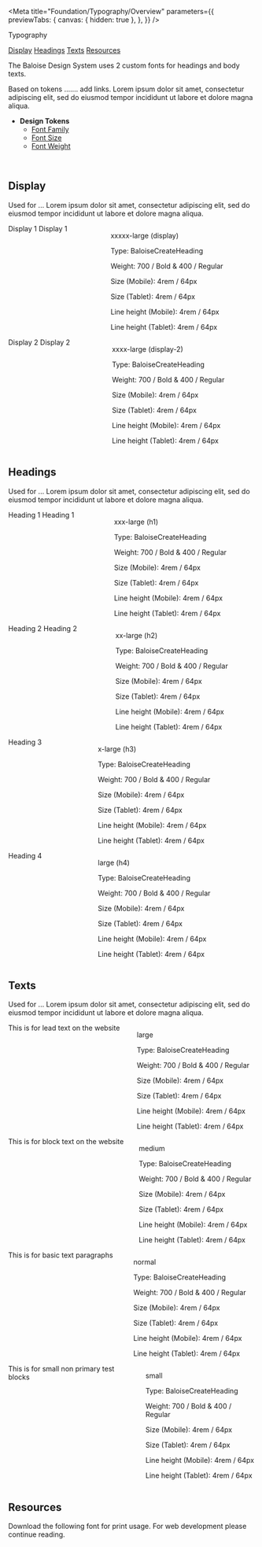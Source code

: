 
<Meta
  title="Foundation/Typography/Overview"
  parameters={{
    previewTabs: {
      canvas: { hidden: true },
    },
  }}
/>

<bal-doc-banner subtitle="Foundation">Typography</bal-doc-banner>

<bal-doc-tabs>
  <a href="#display">Display</a>
  <a href="#headings">Headings</a>
  <a href="#texts">Texts</a>
  <a href="#resources">Resources</a>
</bal-doc-tabs>

<bal-doc-lead>The Baloise Design System uses 2 custom fonts for headings and body texts.</bal-doc-lead>

Based on tokens ....... add links. Lorem ipsum dolor sit amet, consectetur adipiscing elit, sed do eiusmod tempor incididunt ut labore et dolore magna aliqua.

- **Design Tokens**
  - [Font Family](?path=/story/foundation-design-tokens--page#font)
  - [Font Size](?path=/story/foundation-design-tokens--page#font-sizes)
  - [Font Weight](?path=/story/foundation-design-tokens--page#font-weight)

<br />

## Display

Used for ... Lorem ipsum dolor sit amet, consectetur adipiscing elit, sed do eiusmod tempor incididunt ut labore et dolore magna aliqua.

<section class="mb-large">
  <div class="columns has-background-grey-2 has-radius-small">
    <div class="column">
      <bal-heading level="display">Display 1</bal-heading>
      <bal-heading subtitle level="display">
        Display 1
      </bal-heading>
    </div>
    <div class="column is-one-third">
      <p class="m-none is-bold">xxxxx-large (display)</p>
      <p class="is-size-small m-none">Type: BaloiseCreateHeading</p>
      <p class="is-size-small m-none">Weight: 700 / Bold & 400 / Regular</p>
      <p class="is-size-small m-none">Size (Mobile): 4rem / 64px</p>
      <p class="is-size-small m-none">Size (Tablet): 4rem / 64px</p>
      <p class="is-size-small m-none">Line height (Mobile): 4rem / 64px</p>
      <p class="is-size-small m-none">Line height (Tablet): 4rem / 64px</p>
    </div>
  </div>
</section>

<section class="mb-large">
  <div class="columns has-background-grey-2 has-radius-small">
    <div class="column">
      <bal-heading level="display-2">Display 2</bal-heading>
      <bal-heading subtitle level="display-2">
        Display 2
      </bal-heading>
    </div>
    <div class="column is-one-third">
      <p class="m-none is-bold">xxxx-large (display-2)</p>
      <p class="is-size-small m-none">Type: BaloiseCreateHeading</p>
      <p class="is-size-small m-none">Weight: 700 / Bold & 400 / Regular</p>
      <p class="is-size-small m-none">Size (Mobile): 4rem / 64px</p>
      <p class="is-size-small m-none">Size (Tablet): 4rem / 64px</p>
      <p class="is-size-small m-none">Line height (Mobile): 4rem / 64px</p>
      <p class="is-size-small m-none">Line height (Tablet): 4rem / 64px</p>
    </div>
  </div>
</section>

## Headings

Used for ... Lorem ipsum dolor sit amet, consectetur adipiscing elit, sed do eiusmod tempor incididunt ut labore et dolore magna aliqua.

<section class="mb-large">
  <div class="columns has-background-grey-2 has-radius-small">
    <div class="column">
      <bal-heading level="h1">Heading 1</bal-heading>
      <bal-heading subtitle level="h1">
        Heading 1
      </bal-heading>
    </div>
    <div class="column is-one-third">
      <p class="m-none is-bold">xxx-large (h1)</p>
      <p class="is-size-small m-none">Type: BaloiseCreateHeading</p>
      <p class="is-size-small m-none">Weight: 700 / Bold & 400 / Regular</p>
      <p class="is-size-small m-none">Size (Mobile): 4rem / 64px</p>
      <p class="is-size-small m-none">Size (Tablet): 4rem / 64px</p>
      <p class="is-size-small m-none">Line height (Mobile): 4rem / 64px</p>
      <p class="is-size-small m-none">Line height (Tablet): 4rem / 64px</p>
    </div>
  </div>
</section>

<section class="mb-large">
  <div class="columns has-background-grey-2 has-radius-small">
    <div class="column">
      <bal-heading level="h2">Heading 2</bal-heading>
      <bal-heading subtitle level="h2">
        Heading 2
      </bal-heading>
    </div>
    <div class="column is-one-third">
      <p class="m-none is-bold">xx-large (h2)</p>
      <p class="is-size-small m-none">Type: BaloiseCreateHeading</p>
      <p class="is-size-small m-none">Weight: 700 / Bold & 400 / Regular</p>
      <p class="is-size-small m-none">Size (Mobile): 4rem / 64px</p>
      <p class="is-size-small m-none">Size (Tablet): 4rem / 64px</p>
      <p class="is-size-small m-none">Line height (Mobile): 4rem / 64px</p>
      <p class="is-size-small m-none">Line height (Tablet): 4rem / 64px</p>
    </div>
  </div>
</section>

<section class="mb-large">
  <div class="columns has-background-grey-2 has-radius-small">
    <div class="column">
      <bal-heading level="h3">Heading 3</bal-heading>
    </div>
    <div class="column is-one-third">
      <p class="m-none is-bold">x-large (h3)</p>
      <p class="is-size-small m-none">Type: BaloiseCreateHeading</p>
      <p class="is-size-small m-none">Weight: 700 / Bold & 400 / Regular</p>
      <p class="is-size-small m-none">Size (Mobile): 4rem / 64px</p>
      <p class="is-size-small m-none">Size (Tablet): 4rem / 64px</p>
      <p class="is-size-small m-none">Line height (Mobile): 4rem / 64px</p>
      <p class="is-size-small m-none">Line height (Tablet): 4rem / 64px</p>
    </div>
  </div>
</section>

<section class="mb-large">
  <div class="columns has-background-grey-2 has-radius-small">
    <div class="column">
      <bal-heading level="h4">Heading 4</bal-heading>
    </div>
    <div class="column is-one-third">
      <p class="m-none is-bold">large (h4)</p>
      <p class="is-size-small m-none">Type: BaloiseCreateHeading</p>
      <p class="is-size-small m-none">Weight: 700 / Bold & 400 / Regular</p>
      <p class="is-size-small m-none">Size (Mobile): 4rem / 64px</p>
      <p class="is-size-small m-none">Size (Tablet): 4rem / 64px</p>
      <p class="is-size-small m-none">Line height (Mobile): 4rem / 64px</p>
      <p class="is-size-small m-none">Line height (Tablet): 4rem / 64px</p>
    </div>
  </div>
</section>

## Texts

Used for ... Lorem ipsum dolor sit amet, consectetur adipiscing elit, sed do eiusmod tempor incididunt ut labore et dolore magna aliqua.

<section class="mb-large">
  <div class="columns has-background-grey-2 has-radius-small">
    <div class="column">
      <bal-text size="lead">This is for lead text on the website</bal-text>
    </div>
    <div class="column is-one-third">
      <p class="m-none is-bold">large</p>
      <p class="is-size-small m-none">Type: BaloiseCreateHeading</p>
      <p class="is-size-small m-none">Weight: 700 / Bold & 400 / Regular</p>
      <p class="is-size-small m-none">Size (Mobile): 4rem / 64px</p>
      <p class="is-size-small m-none">Size (Tablet): 4rem / 64px</p>
      <p class="is-size-small m-none">Line height (Mobile): 4rem / 64px</p>
      <p class="is-size-small m-none">Line height (Tablet): 4rem / 64px</p>
    </div>
  </div>
</section>

<section class="mb-large">
  <div class="columns has-background-grey-2 has-radius-small">
    <div class="column">
      <bal-text size="block">This is for block text on the website</bal-text>
    </div>
    <div class="column is-one-third">
      <p class="m-none is-bold">medium</p>
      <p class="is-size-small m-none">Type: BaloiseCreateHeading</p>
      <p class="is-size-small m-none">Weight: 700 / Bold & 400 / Regular</p>
      <p class="is-size-small m-none">Size (Mobile): 4rem / 64px</p>
      <p class="is-size-small m-none">Size (Tablet): 4rem / 64px</p>
      <p class="is-size-small m-none">Line height (Mobile): 4rem / 64px</p>
      <p class="is-size-small m-none">Line height (Tablet): 4rem / 64px</p>
    </div>
  </div>
</section>

<section class="mb-large">
  <div class="columns has-background-grey-2 has-radius-small">
    <div class="column">
      <bal-text>This is for basic text paragraphs</bal-text>
    </div>
    <div class="column is-one-third">
      <p class="m-none is-bold">normal</p>
      <p class="is-size-small m-none">Type: BaloiseCreateHeading</p>
      <p class="is-size-small m-none">Weight: 700 / Bold & 400 / Regular</p>
      <p class="is-size-small m-none">Size (Mobile): 4rem / 64px</p>
      <p class="is-size-small m-none">Size (Tablet): 4rem / 64px</p>
      <p class="is-size-small m-none">Line height (Mobile): 4rem / 64px</p>
      <p class="is-size-small m-none">Line height (Tablet): 4rem / 64px</p>
    </div>
  </div>
</section>

<section class="mb-large">
  <div class="columns has-background-grey-2 has-radius-small">
    <div class="column">
      <bal-text size="small">This is for small non primary test blocks</bal-text>
    </div>
    <div class="column is-one-third">
      <p class="m-none is-bold">small</p>
      <p class="is-size-small m-none">Type: BaloiseCreateHeading</p>
      <p class="is-size-small m-none">Weight: 700 / Bold & 400 / Regular</p>
      <p class="is-size-small m-none">Size (Mobile): 4rem / 64px</p>
      <p class="is-size-small m-none">Size (Tablet): 4rem / 64px</p>
      <p class="is-size-small m-none">Line height (Mobile): 4rem / 64px</p>
      <p class="is-size-small m-none">Line height (Tablet): 4rem / 64px</p>
    </div>
  </div>
</section>

## Resources

Download the following font for print usage. For web development please continue reading.

<bal-doc-app>
  <bal-doc-download
    subject="fonts.zip"
    subtitle="Our typography files"
    link="/assets/download/fonts.zip"
  ></bal-doc-download>
</bal-doc-app>
